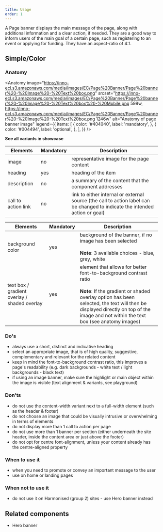```yaml
---
title: Usage
order: 1
---
```



<Paragraph size="lead">
  A Page banner displays the main message of the page, along with additional
  information and a clear action, if needed. They are a good way to inform users
  of the main goal of a certain page, such as registering to an event or
  applying for funding. They have an aspect-ratio of 4:1.
</Paragraph>

## Simple/Color

### Anatomy

<Anatomy
  image="https://inno-ecl.s3.amazonaws.com/media/images/EC/Page%20Banner/Page%20banner%20-%20Image%20-%20Text%20box.png"
  srcset="https://inno-ecl.s3.amazonaws.com/media/images/EC/Page%20Banner/Page%20banner%20-%20Image%20-%20Text%20box%20-%20Mobile.png 598w, https://inno-ecl.s3.amazonaws.com/media/images/EC/Page%20Banner/Page%20banner%20-%20Image%20-%20Text%20box.png 1246w"
  alt="Anatomy of page banner image"
  legend={{
    items: [
      {
        color: '#404040',
        label: 'mandatory',
      },
      {
        color: '#004494',
        label: 'optional',
      },
    ],
  }}
/>

**<Link to="/ec/components/banners/page-banner/code/">See all variants in showcase</Link>**

| Elements            | Mandatory | Description                                                                                                                  |
| ------------------- | --------- | ---------------------------------------------------------------------------------------------------------------------------- |
| image               | no        | representative image for the page content                                                                                    |
| heading             | yes       | heading of the item                                                                                                          |
| description         | no        | a summary of the content that the component addresses                                                                        |
| call to action link | no        | link to either internal or external source (the call to action label can be changed to indicate the intended action or goal) |

| Elements                                     | Mandatory | Description                                                                                                                                                                                                                                                     |
| -------------------------------------------- | --------- | --------------------------------------------------------------------------------------------------------------------------------------------------------------------------------------------------------------------------------------------------------------- |
| background color                             | yes       | background of the banner, if no image has been selected<br /><br />**Note**: 3 available choices - blue, grey, white                                                                                                                                            |
| text box / gradient overlay / shaded overlay | yes       | element that allows for better font-to-background contrast ratio<br /><br />**Note**: If the gradient or shaded overlay option has been selected, the text will then be displayed directly on top of the image and not within the text box (see anatomy images) |

### Do's

- always use a short, distinct and indicative heading
- select an appropriate image, that is of high quality, suggestive, complementary and relevant for the related content
- keep in mind the font-to-background contrast ratio, this improves a page's readability (e.g. dark backgrounds - white text / light backgrounds - black text)
- if using an image banner, make sure the highlight or main object within the image is visible (text alignment & variants, see playground)

### Don'ts

- do not use the content-width variant next to a full-width element (such as the header & footer)
- do not choose an image that could be visually intrusive or overwhelming in terms of elements
- do not display more than 1 call to action per page
- do not use more than 1 banner per section (either underneath the site header, inside the content area or just above the footer)
- do not opt for centre font-alignment, unless your content already has the centre-aligned property

### When to use it

- when you need to promote or convey an important message to the user
- use on home or landing pages

### When not to use it

- do not use it on Harmonised (group 2) sites - use <Link to="/ec/components/banners/hero-banner/usage/">Hero banner instead</Link>

## Related components

- <Link to="/ec/components/banners/hero-banner/usage/" standalone>
    Hero banner
  </Link>
